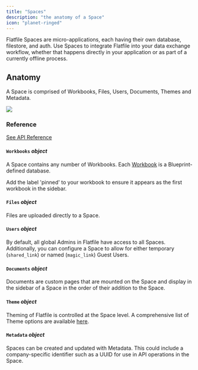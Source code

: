 ```yaml
---
title: "Spaces"
description: "the anatomy of a Space"
icon: "planet-ringed"
---
```


<Snippet file="shared/dxpbanner.mdx" />

Flatfile Spaces are micro-applications, each having their own database, filestore, and auth.
Use Spaces to integrate Flatfile into your data exchange workflow, whether that happens directly
in your application or as part of a currently offline process.

## Anatomy

A Space is comprised of Workbooks, Files, Users, Documents, Themes and Metadata.

<img
  src="../images/concepts/spaces_anatomy.png"
  caption="The anatomy of a Space"
/>

### Reference

[See API Reference](https://reference.flatfile.com/api-reference/spaces/create)

#### `Workbooks` _object_

A Space contains any number of Workbooks. Each <Tooltip tip="Analogous to a database...">[Workbook](../apps/workbooks)</Tooltip> is a Blueprint-defined database.

<Tip>
  Add the label 'pinned' to your workbook to ensure it appears as the first
  workbook in the sidebar.
</Tip>

#### `Files` _object_

Files are uploaded directly to a Space.

#### `Users` _object_

By default, all global Admins in Flatfile have access to all Spaces. Additionally, you can configure a Space to allow for either temporary (`shared_link`) or named (`magic_link`) Guest Users.

#### `Documents` _object_

Documents are custom pages that are mounted on the Space and display in the sidebar of a Space in the order of their addition to the Space.

#### `Theme` _object_

Theming of Flatfile is controlled at the Space level. A comprehensive list of Theme options are available [here](../guides/theming).

#### `Metadata` _object_

Spaces can be created and updated with Metadata. This could include a company-specific identifier such as a UUID for use in API operations in the Space.
